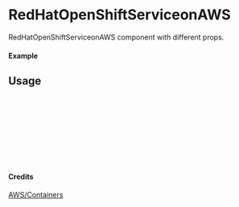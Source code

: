 
<Meta of={RedHatOpenShiftServiceonAWS} title="AWS/Containers/RedHatOpenShiftServiceonAWS" />

# RedHatOpenShiftServiceonAWS

RedHatOpenShiftServiceonAWS component with different props.

#### Example

<Canvas of={RedHatOpenShiftServiceonAWS.Primary} />

## Usage

```ts
import { RedHatOpenShiftServiceonAWS } from "yadl-ui";

const Example = () => {
  return (
      <RedHatOpenShiftServiceonAWS />
  );
};

export default Example;
```

#### Credits
[AWS/Containers](https://aws-icons.com/)
